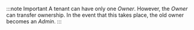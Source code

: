 :::note Important
A tenant can have only one _Owner_. However, the _Owner_ can transfer ownership. In the event that this takes place, the old owner becomes an _Admin_.
:::
